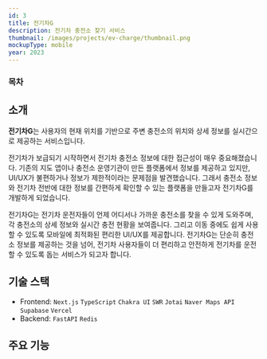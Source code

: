 ```yaml
---
id: 3
title: 전기차G
description: 전기차 충전소 찾기 서비스
thumbnail: /images/projects/ev-charge/thumbnail.png
mockupType: mobile
year: 2023
---
```


### 목차

## 소개

<Link url="https://ev-charge.chaechae.life" />

**전기차G**는 사용자의 현재 위치를 기반으로 주변 충전소의 위치와 상세 정보를 실시간으로 제공하는 서비스입니다.

전기차가 보급되기 시작하면서 전기차 충전소 정보에 대한 접근성이 매우 중요해졌습니다. 기존의 지도 앱이나 충전소 운영기관이 만든 플랫폼에서 정보를 제공하고 있지만, UI/UX가 불편하거나 정보가 제한적이라는 문제점을 발견했습니다. 그래서 충전소 정보와 전기차 전반에 대한 정보를 간편하게 확인할 수 있는 플랫폼을 만들고자 전기차G를 개발하게 되었습니다.

전기차G는 전기차 운전자들이 언제 어디서나 가까운 충전소를 찾을 수 있게 도와주며, 각 충전소의 상세 정보와 실시간 충전 현황을 보여줍니다. 그리고 이동 중에도 쉽게 사용할 수 있도록 모바일에 최적화된 편리한 UI/UX를 제공합니다. 전기차G는 단순히 충전소 정보를 제공하는 것을 넘어, 전기차 사용자들이 더 편리하고 안전하게 전기차를 운전할 수 있도록 돕는 서비스가 되고자 합니다.

## 기술 스택

- Frontend: `Next.js` `TypeScript` `Chakra UI` `SWR` `Jotai` `Naver Maps API` `Supabase` `Vercel`
- Backend: `FastAPI` `Redis`

## 주요 기능
